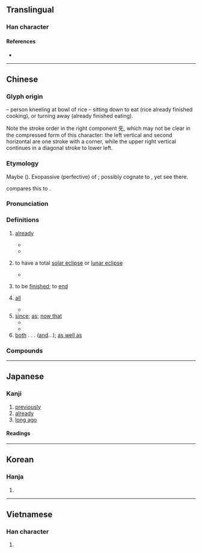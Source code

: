 {{also|旣}}
{{character info}}
{{character info|0xfa42}}
==Translingual==

===Han character===
{{Han char|rn=71|rad=无|as=05|sn=9|snjk=10|four=71714|canj=AIMVU|ids=⿲⿰𠄌彐丶旡}}

====References====
* {{Han ref|kx=0485.310|dkj=13721|dj=0848.030|hdz=21148.010|uh=65E2|ud=26082|bh=AC4A|bd=44106}}

----

==Chinese==
{{zh-forms|t2=旣|alt=旡-2nd round simp.}}

===Glyph origin===
{{Han etym}}
{{Han compound|皀|t1=bowl of rice|旡|t2=kneeling figure|ls=ic}} – person kneeling at bowl of rice – sitting down to eat (rice already finished cooking), or turning away (already finished eating).

Note the stroke order in the right component 旡, which may not be clear in the compressed form of this character: the left vertical and second horizontal are one stroke with a corner, while the upper right vertical continues in a diagonal stroke to lower left.

===Etymology===
Maybe {{der|zh|sit}} ({{zh-ref|Schuessler, 2007}}). Exopassive (perfective) of {{zh-l|訖|to finish}}; possibly cognate to {{zh-l|暨|to reach}}, yet see there.

{{zh-ref|Löffler (1966)}} compares this to {{cog|mro|ki||complete}}.

===Pronunciation===
{{zh-pron
|m=jì
|c=gei3
|h=pfs=ki
|md=gé
|mn=kì
|mc=y
|oc=y
|ma=
|cat=adv,a,prep
}}

===Definitions===
{{zh-hanzi}}

# [[already]]
#: {{zh-x|既往不咎|to let bygones be bygones}}
#* {{zh-x|克明 俊德，以 親 九族，九族 既 睦，平章 百姓。|[A]nd thence proceeded to the love of (all in) the nine classes of his kindred, who (thus) became harmonious. He (also) regulated and polished the people (of his domain).|ref=Shangshu}}
#* {{zh-x|^相-如 既 歸，^趙 王 以為{wéi} 賢 大夫，使 不 辱 於 諸侯，拜 ^相-如 為{wéi} 上大夫。||ref=Shiji}}
# {{lb|zh|obsolete}} to have a total [[solar eclipse]] or [[lunar eclipse]]
#* {{zh-x|秋 七月 壬辰 朔，日 有 食 之，既。|In autumn, in the seventh month, on [the day] Renchen, the first day of the moon, the sun was '''totally eclipsed'''.|ref=Zuozhuan-L}}
# {{lb|zh|literary}} to be [[finished]]; to [[end]]
# {{lb|zh|obsolete}} [[all]]
#* {{zh-x|彼 眾 我 寡，及 其 未 既 濟 也，請 擊 之。|They are many, and we are few. Pray let us attack them, before they have '''all''' crossed over.|ref=Zuozhuan-L}}
# [[since]]; [[as]]; [[now that]]
#* {{zh-x|使 同 乎 我 與 若 者 正 之，既 同 乎 我 與 若 矣，惡{wū} 能 正 之！|If I employ one who agrees with me, how can he, agreeing with me, do so correctly?|ref=Zhuangzi}}
#* {{zh-x|耶和華 ^神 對 蛇 說：「^你 既 做 了 這 事，就 必 受 咒詛，比 一切 的 牲畜{chù} 野獸 更甚！你 必 用 肚子{zi} 行走，終身 吃 土。」|And the LORD God said unto the serpent, '''Because''' thou hast done this, thou art cursed above all cattle, and above every beast of the field; upon thy belly shalt thou go, and dust shalt thou eat all the days of thy life|ref={{lang|zh|新標點和合本}} (Chinese Union Version with New Punctuation), {{lang|zh|創世記}} (Genesis) 3:14}}
# [[both]] . . . ([[and]]...); [[as well as]]
#: {{zh-x|既 聰明 又 漂亮|smart and pretty}}

===Compounds===
{{zh-der|一如既往|不咎既往|不溯既往|一言既出|既笄|既醉|既是|既然|既成|既判力|既有|既不沙|既望|既定|既遂犯|既夕禮|既死魄|既得權|既生魄|既往不咎|東曦既駕|既而|既成事實|既得利益|食既|蝕既|既來之，則安之}}

{{zh-cat|Elementary}}

----

==Japanese==

===Kanji===
{{ja-kanji|grade=c|rs=无05}}

# [[previously]]
# [[already]]
# [[long ago]]

====Readings====
{{ja-readings
|goon=け
|kanon=き
|kun=つきる, すで-に
}}

----

==Korean==

===Hanja===
{{ko-hanja|hangeul=기|eumhun=|rv=gi|mr=ki|y=ki}}

# {{rfdef|ko|sort=无05}}

----

==Vietnamese==

===Han character===
{{vi-readings|reading=dĩ, kí, ký|rs=无05}}

# {{rfdef|vi|sort=无05}}